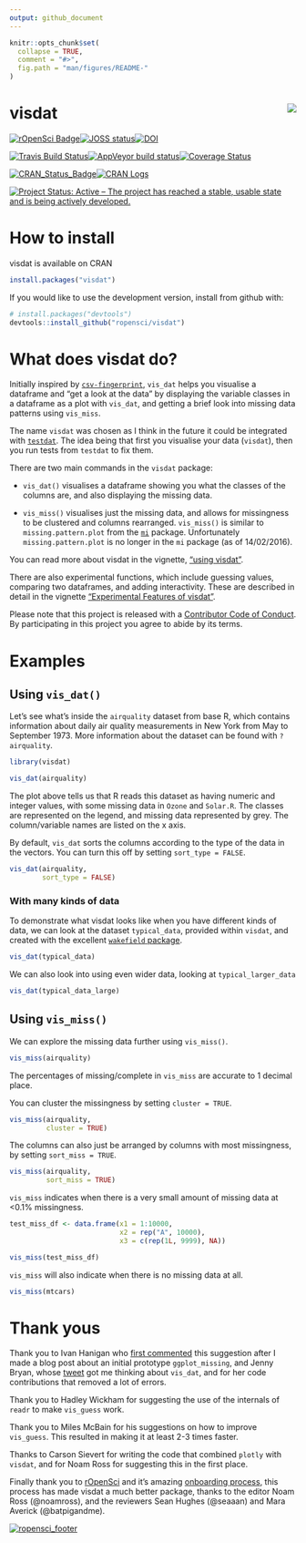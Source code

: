 ```yaml
---
output: github_document
---
```


<!-- README.md is generated from README.Rmd. Please edit that file -->

```r

knitr::opts_chunk$set(
  collapse = TRUE,
  comment = "#>",
  fig.path = "man/figures/README-"
)

```

# visdat <img src="man/figures/visdat-logo.png" align="right" />

[![rOpenSci Badge](https://badges.ropensci.org/87_status.svg)](https://github.com/ropensci/onboarding/issues/87)[![JOSS status](http://joss.theoj.org/papers/c85f57adbc565b064fb4bfc9b59a1b2a/status.svg)](http://joss.theoj.org/papers/c85f57adbc565b064fb4bfc9b59a1b2a)[![DOI](https://zenodo.org/badge/50553382.svg)](https://zenodo.org/badge/latestdoi/50553382)

[![Travis Build Status](https://travis-ci.org/ropensci/visdat.svg?branch=master)](https://travis-ci.org/ropensci/visdat)[![AppVeyor build status](https://ci.appveyor.com/api/projects/status/github/ropensci/visdat?branch=master&svg=true)](https://ci.appveyor.com/project/ropensci/visdat)[![Coverage Status](https://img.shields.io/codecov/c/github/ropensci/visdat/master.svg)](https://codecov.io/github/ropensci/visdat?branch=master)

[![CRAN_Status_Badge](http://www.r-pkg.org/badges/version/naniar)](https://cran.r-project.org/package=naniar)[![CRAN Logs](http://cranlogs.r-pkg.org/badges/visdat)](http://cran.rstudio.com/web/packages/visdat/index.html)

[![Project Status: Active – The project has reached a stable, usable state and is being actively developed.](http://www.repostatus.org/badges/latest/active.svg)](http://www.repostatus.org/#active)


# How to install

visdat is available on CRAN

```r

install.packages("visdat")

```

If you would like to use the development version, install from github with:

```r

# install.packages("devtools")
devtools::install_github("ropensci/visdat")
```

# What does visdat do?

Initially inspired by [`csv-fingerprint`](https://github.com/setosa/csv-fingerprint), `vis_dat` helps you visualise a dataframe and "get a look at the data" by displaying the variable classes in a dataframe as a plot with `vis_dat`, and getting a brief look into missing data patterns using `vis_miss`.

The name `visdat` was chosen as I think in the future it could be integrated with [`testdat`](https://github.com/ropensci/testdat). The idea being that first you visualise your data (`visdat`), then you run tests from `testdat` to fix them.

There are two main commands in the `visdat` package: 

- `vis_dat()` visualises a dataframe showing you what the classes of the columns are, and also displaying the missing data.

- `vis_miss()` visualises just the missing data, and allows for missingness to be clustered and columns rearranged. `vis_miss()` is similar to `missing.pattern.plot` from the [`mi`](https://cran.r-project.org/web/packages/mi/index.html) package. Unfortunately `missing.pattern.plot` is no longer in the `mi` package (as of 14/02/2016).

You can read more about visdat in the vignette, ["using visdat"](http://visdat.njtierney.com/articles/using_visdat.html).

There are also experimental functions, which include guessing values,  comparing two dataframes, and adding interactivity. These are described in detail in the vignette ["Experimental Features of visdat"](http://visdat.njtierney.com/articles/experimental_features.html).

Please note that this project is released with a [Contributor Code of Conduct](CONDUCT.md). By participating in this project you agree to abide by its terms.

# Examples

## Using `vis_dat()`

Let's see what's inside the `airquality` dataset from base R, which contains information about daily air quality measurements in New York from May to September 1973. More information about the dataset can be found with `?airquality`.


```r

library(visdat)

vis_dat(airquality)

```

The plot above tells us that R reads this dataset as having numeric and integer values, with some missing data in `Ozone` and `Solar.R`. The classes are represented on the legend, and missing data represented by grey. The column/variable names are listed on the x axis. 

By default, `vis_dat` sorts the columns according to the type of the data in the vectors. You can turn this off by setting `sort_type = FALSE`. 

```r

vis_dat(airquality, 
        sort_type = FALSE)

```

### With many kinds of data

To demonstrate what visdat looks like when you have different kinds of data, we can look at the dataset `typical_data`, provided within `visdat`, and created with the excellent [`wakefield` package](https://github.com/trinker/wakefield).

```r

vis_dat(typical_data)

```

We can also look into using even wider data, looking at `typical_larger_data`

```r

vis_dat(typical_data_large)

```


## Using `vis_miss()`

We can explore the missing data further using `vis_miss()`.

```r

vis_miss(airquality)

```

The percentages of missing/complete in `vis_miss` are accurate to 1 decimal place.

You can cluster the missingness by setting `cluster = TRUE`.

```r

vis_miss(airquality, 
         cluster = TRUE)

```

The columns can also just be arranged by columns with most missingness, by setting `sort_miss = TRUE`.

```r

vis_miss(airquality,
         sort_miss = TRUE)

```

`vis_miss` indicates when there is a very small amount of missing data at <0.1% missingness.

```r

test_miss_df <- data.frame(x1 = 1:10000,
                           x2 = rep("A", 10000),
                           x3 = c(rep(1L, 9999), NA))

vis_miss(test_miss_df)

```

`vis_miss` will also indicate when there is no missing data at all.

```r

vis_miss(mtcars)

```


# Thank yous

Thank you to Ivan Hanigan who [first commented](http://www.njtierney.com/r/missing%20data/rbloggers/2015/12/01/ggplot-missing-data/#comment-2388263747) this suggestion after I made a blog post about an initial prototype `ggplot_missing`, and Jenny Bryan, whose [tweet](https://twitter.com/JennyBryan/status/679011378414268416) got me thinking about `vis_dat`, and for her code contributions that removed a lot of errors.

Thank you to Hadley Wickham for suggesting the use of the internals of `readr` to make `vis_guess` work.

Thank you to Miles McBain for his suggestions on how to improve `vis_guess`. This resulted in making it at least 2-3 times faster.

Thanks to Carson Sievert for writing the code that combined `plotly` with `visdat`, and for Noam Ross for suggesting this in the first place.

Finally thank you to [rOpenSci](https://github.com/ropensci) and it's amazing [onboarding process](https://github.com/ropensci/onboarding), this process has made visdat a much better package, thanks to the editor Noam Ross (@noamross), and the reviewers Sean Hughes (@seaaan) and Mara Averick (@batpigandme).

[![ropensci_footer](https://ropensci.org/public_images/ropensci_footer.png)](https://ropensci.org)

